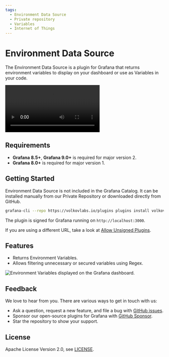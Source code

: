 ```yaml
---
tags:
  - Environment Data Source
  - Private repository
  - Variables
  - Internet of Things
---
```



# Environment Data Source

The Environment Data Source is a plugin for Grafana that returns environment variables to display on your dashboard or use as Variables in your code.

<Video
  src="https://www.youtube.com/embed/sczRq2lI3e4"
  title="Dashboard, Global and Environment variables."
/>

## Requirements

- **Grafana 8.5+**, **Grafana 9.0+** is required for major version 2.
- **Grafana 8.0+** is required for major version 1.

## Getting Started

Environment Data Source is not included in the Grafana Catalog. It can be installed manually from our Private Repository or downloaded directly from GitHub.

```bash
grafana-cli --repo https://volkovlabs.io/plugins plugins install volkovlabs-env-datasource
```

The plugin is signed for Grafana running on `http://localhost:3000`.

If you are using a different URL, take a look at [Allow Unsigned Plugins](/plugins/grafana/allow-unsigned/).

## Features

- Returns Environment Variables.
- Allows filtering unnecessary or secured variables using Regex.

<Image
  title="Environment Variables displayed on the Grafana dashboard."
  src="/img/plugins/volkovlabs-env-datasource/dashboard.png"
/>

## Feedback

We love to hear from you. There are various ways to get in touch with us:

- Ask a question, request a new feature, and file a bug with [GitHub issues](https://github.com/volkovlabs/volkovlabs-env-datasource/issues/new/choose).
- Sponsor our open-source plugins for Grafana with [GitHub Sponsor](https://github.com/sponsors/VolkovLabs).
- Star the repository to show your support.

## License

Apache License Version 2.0, see [LICENSE](https://github.com/volkovlabs/volkovlabs-env-datasource/blob/main/LICENSE).
